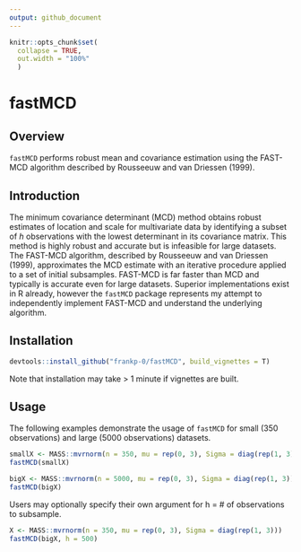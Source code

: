 ```yaml
---
output: github_document
---
```


```r
knitr::opts_chunk$set(
  collapse = TRUE,
  out.width = "100%"
  )
```

# fastMCD

## Overview
`fastMCD` performs robust mean and covariance estimation using the FAST-MCD algorithm described by Rousseeuw and van Driessen (1999).

## Introduction
The minimum covariance determinant (MCD) method obtains robust estimates of location and scale for multivariate data by identifying a subset of _h_ observations with the lowest determinant in its covariance matrix. This method is highly robust and accurate but is infeasible for large datasets. The FAST-MCD algorithm, described by Rousseeuw and van Driessen (1999), approximates the MCD estimate with an iterative procedure applied to a set of initial subsamples. FAST-MCD is far faster than MCD and typically is accurate even for large datasets. Superior implementations exist in R already, however the `fastMCD` package represents my attempt to independently implement FAST-MCD and understand the underlying algorithm.


## Installation
```r
devtools::install_github("frankp-0/fastMCD", build_vignettes = T)
```
Note that installation may take > 1 minute if vignettes are built.

## Usage
The following examples demonstrate the usage of `fastMCD` for small (350 observations) and large (5000 observations) datasets.
```r
smallX <- MASS::mvrnorm(n = 350, mu = rep(0, 3), Sigma = diag(rep(1, 3)))
fastMCD(smallX)
```
```r
bigX <- MASS::mvrnorm(n = 5000, mu = rep(0, 3), Sigma = diag(rep(1, 3)))
fastMCD(bigX)
```

Users may optionally specify their own argument for h = # of observations to subsample.

```r
X <- MASS::mvrnorm(n = 350, mu = rep(0, 3), Sigma = diag(rep(1, 3)))
fastMCD(bigX, h = 500)
```
